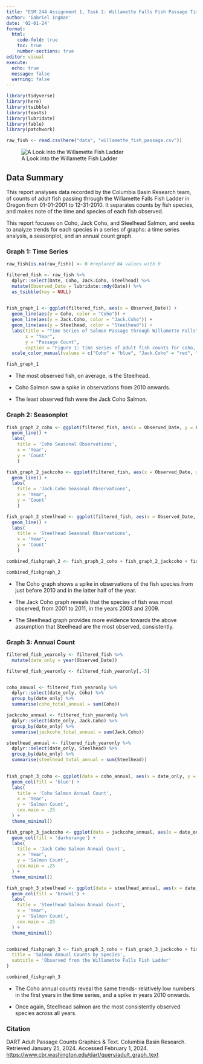 ```yaml
---
title: "ESM 244 Assignment 1, Task 2: Willamette Falls Fish Passage Time Series Summary"
author: 'Gabriel Ingman'
date: '02-01-24'
format: 
  html:
    code-fold: true
    toc: true
    number-sections: true
editor: visual
execute:
  echo: true
  message: false
  warning: false
---
```


```r

library(tidyverse)
library(here)
library(tsibble)
library(feasts)
library(lubridate)
library(fable)
library(patchwork)

```

```r

raw_fish <- read.csv(here("data", "willamette_fish_passage.csv"))

```

![A Look into the Willamette Fish Ladder](Willamette_Fish_Ladder.jpeg){fig-align="center"}

## Data Summary

This report analyses data recorded by the Columbia Basin Research team, of counts of adult fish passing through the Willamette Falls Fish Ladder in Oregon from 01-01-2001 to 12-31-2010. It separates counts by fish species, and makes note of the time and species of each fish observed.

This report focuses on Coho, Jack Coho, and Steelhead Salmon, and seeks to analyze trends for each species in a series of graphs: a time series analysis, a seasonplot, and an annual count graph.

### Graph 1: Time Series

```r

raw_fish[is.na(raw_fish)] <- 0 #replaced NA values with 0

filtered_fish <- raw_fish %>% 
  dplyr::select(Date, Coho, Jack.Coho, Steelhead) %>% 
  mutate(Observed_Date = lubridate::mdy(Date)) %>% 
  as_tsibble(key = NULL)
  


```

```r

fish_graph_1 <- ggplot(filtered_fish, aes(x = Observed_Date)) +
  geom_line(aes(y = Coho, color = "Coho")) +
  geom_line(aes(y = Jack.Coho, color = "Jack.Coho")) +
  geom_line(aes(y = Steelhead, color = "Steelhead")) +
  labs(title = "Time Series of Salmon Passage through Willamette Falls",
       x = "Year",
       y = "Passage Count",
       caption = "Figure 1: Time series of adult fish counts for coho, jack coho, and steelhead salmon.") +
  scale_color_manual(values = c("Coho" = "blue", "Jack.Coho" = "red", "Steelhead" = "green"))

fish_graph_1


```

-   The most observed fish, on average, is the Steelhead.

-   Coho Salmon saw a spike in observations from 2010 onwards.

-   The least observed fish were the Jack Coho Salmon.

### Graph 2: Seasonplot

```r

fish_graph_2_coho <- ggplot(filtered_fish, aes(x = Observed_Date, y = Coho)) +
  geom_line() +
  labs(
    title = 'Coho Seasonal Observations',
    x = 'Year',
    y = 'Count'
    )

fish_graph_2_jackcoho <- ggplot(filtered_fish, aes(x = Observed_Date, y = Jack.Coho)) +
  geom_line() +
  labs(
    title = 'Jack.Coho Seasonal Observations',
    x = 'Year',
    y = 'Count'
    )

fish_graph_2_steelhead <- ggplot(filtered_fish, aes(x = Observed_Date, y = Steelhead)) +
  geom_line() +
  labs(
    title = 'Steelhead Seasonal Observations',
    x = 'Year',
    y = 'Count'
    )

```

```r

combined_fishgraph_2 <- fish_graph_2_coho + fish_graph_2_jackcoho + fish_graph_2_steelhead + plot_layout(nrow = 3)

combined_fishgraph_2

```

-   The Coho graph shows a spike in observations of the fish species from just before 2010 and in the latter half of the year.

-   The Jack Coho graph reveals that the species of fish was most observed, from 2001 to 2011, in the years 2003 and 2009.

-   The Steelhead graph provides more evidence towards the above assumption that Steelhead are the most observed, consistently.

### Graph 3: Annual Count

```r

filtered_fish_yearonly <- filtered_fish %>% 
  mutate(date_only = year(Observed_Date))

filtered_fish_yearonly <- filtered_fish_yearonly[,-5]


coho_annual <- filtered_fish_yearonly %>% 
  dplyr::select(date_only, Coho) %>% 
  group_by(date_only) %>% 
  summarise(coho_total_annual = sum(Coho))

jackcoho_annual <- filtered_fish_yearonly %>% 
  dplyr::select(date_only, Jack.Coho) %>% 
  group_by(date_only) %>% 
  summarise(jackcoho_total_annual = sum(Jack.Coho))

steelhead_annual <- filtered_fish_yearonly %>% 
  dplyr::select(date_only, Steelhead) %>% 
  group_by(date_only) %>% 
  summarise(steelhead_total_annual = sum(Steelhead))
  
```

```r

fish_graph_3_coho <- ggplot(data = coho_annual, aes(x = date_only, y = coho_total_annual)) +
  geom_col(fill = 'blue') +
  labs(
    title = 'Coho Salmon Annual Count',
    x = 'Year',
    y = 'Salmon Count',
    cex.main = .25
  ) +
  theme_minimal()

fish_graph_3_jackcoho <- ggplot(data = jackcoho_annual, aes(x = date_only, y = jackcoho_total_annual)) +
  geom_col(fill = 'darkorange') +
  labs(
    title = 'Jack Coho Salmon Annual Count',
    x = 'Year',
    y = 'Salmon Count',
    cex.main = .25
  ) +
  theme_minimal()

fish_graph_3_steelhead <- ggplot(data = steelhead_annual, aes(x = date_only, y = steelhead_total_annual)) +
  geom_col(fill = 'brown1') +
  labs(
    title = 'Steelhead Salmon Annual Count',
    x = 'Year',
    y = 'Salmon Count',
    cex.main = .25
  ) +
  theme_minimal()


combined_fishgraph_3 <- fish_graph_3_coho + fish_graph_3_jackcoho + fish_graph_3_steelhead + plot_layout(nrow = 3) + plot_annotation(
  title = 'Salmon Annual Counts by Species',
  subtitle = 'Observed from the Willamette Falls Fish Ladder'
)

combined_fishgraph_3


```

-   The Coho annual counts reveal the same trends- relatively low numbers in the first years in the time series, and a spike in years 2010 onwards.

-   Once again, Steelhead salmon are the most consistently observed species across all years.

### Citation

DART Adult Passage Counts Graphics & Text. Columbia Basin Research. Retrieved January 25, 2024. Accessed February 1, 2024. <https://www.cbr.washington.edu/dart/query/adult_graph_text>
